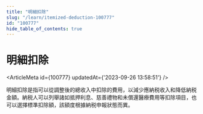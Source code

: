 ```yaml
---
title: "明細扣除"
slug: "/learn/itemized-deduction-100777"
id: "100777"
hide_table_of_contents: true
---
```



# 明細扣除

<ArticleMeta id={100777} updatedAt={'2023-09-26 13:58:51'} />
<div className='border-solid border-b border-t-0 my-4 border-[var(--ifm-color-gray-300)]' />

明細扣除是指可以從調整後的總收入中扣除的費用，以減少應納税收入和降低納税金額。納税人可以列舉諸如抵押利息、慈善禮物和未償還醫療費用等扣除項目，也可以選擇標準扣除額，該額度根據納税申報狀態而異。
